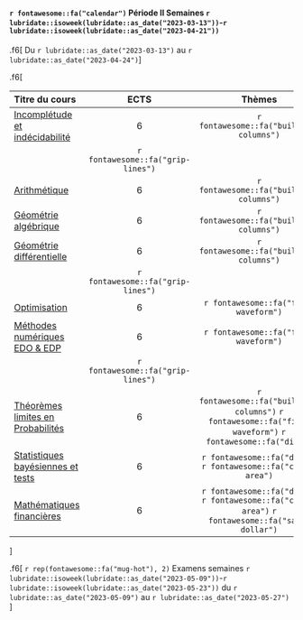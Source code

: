 

####  `r fontawesome::fa("calendar")`  Période II  Semaines `r lubridate::isoweek(lubridate::as_date("2023-03-13"))`-`r lubridate::isoweek(lubridate::as_date("2023-04-21"))`

.f6[
Du `r lubridate::as_date("2023-03-13")` au `r lubridate::as_date("2023-04-24")`
]

.f6[

| Titre du cours                                                   |     ECTS    |   Thèmes               |
|:-----------------------------------------------------------------|:-----------:|:--------------------------:|
|[Incomplétude et indécidabilité](http://master.math.univ-paris-diderot.fr/modules/m1math-s2-incompletude/)|6|`r fontawesome::fa("building-columns")`|
||`r fontawesome::fa("grip-lines")`||
|[Arithmétique]("http://master.math.univ-paris-diderot.fr/modules/m1math-s2-arith/")| 6 | `r fontawesome::fa("building-columns")`|
|[Géométrie algébrique](http://master.math.univ-paris-diderot.fr/modules/m1math-s2-geom-alg/)| 6 |  `r fontawesome::fa("building-columns")`|
|[Géométrie différentielle](http://master.math.univ-paris-diderot.fr/modules/m1math-s2-geom-diff/)| 6 | `r fontawesome::fa("building-columns")`|
||`r fontawesome::fa("grip-lines")`||
|[Optimisation]()| 6 |`r fontawesome::fa("file-waveform")`|
|[Méthodes numériques EDO & EDP]()| 6 |`r fontawesome::fa("file-waveform")`|         
||`r fontawesome::fa("grip-lines")`||
|[Théorèmes limites en Probabilités](http://master.math.univ-paris-diderot.fr/modules/m1math-s2-markov/)| 6 | `r fontawesome::fa("building-columns")` `r fontawesome::fa("file-waveform")` `r fontawesome::fa("dice")`|
|[Statistiques bayésiennes et tests](http://master.math.univ-paris-diderot.fr/modules/m1math-s2-stat-bayes/)| 6 |`r fontawesome::fa("dice")` `r fontawesome::fa("chart-area")`|
|[Mathématiques financières](http://master.math.univ-paris-diderot.fr/modules/m1math-s2-math-fi/)| 6 |`r fontawesome::fa("dice")` `r fontawesome::fa("chart-area")` `r fontawesome::fa("sack-dollar")`|
    
]

.f6[
`r rep(fontawesome::fa("mug-hot"), 2)` Examens semaines `r lubridate::isoweek(lubridate::as_date("2023-05-09"))`-`r lubridate::isoweek(lubridate::as_date("2023-05-23"))`  du  `r lubridate::as_date("2023-05-09")` au `r lubridate::as_date("2023-05-27")` 
]
